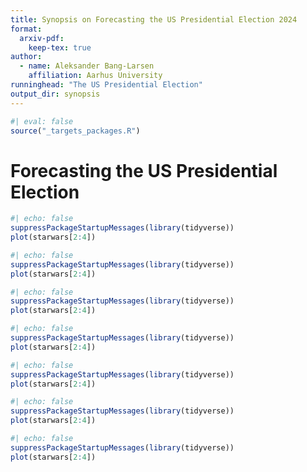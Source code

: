 ```yaml
---
title: Synopsis on Forecasting the US Presidential Election 2024
format:
  arxiv-pdf:
    keep-tex: true
author:
  - name: Aleksander Bang-Larsen
    affiliation: Aarhus University
runninghead: "The US Presidential Election"
output_dir: synopsis
---
```


```r
#| eval: false
source("_targets_packages.R")
```


# Forecasting the US Presidential Election

```r
#| echo: false
suppressPackageStartupMessages(library(tidyverse))
plot(starwars[2:4])
```
```r
#| echo: false
suppressPackageStartupMessages(library(tidyverse))
plot(starwars[2:4])
```
```r
#| echo: false
suppressPackageStartupMessages(library(tidyverse))
plot(starwars[2:4])
```
```r
#| echo: false
suppressPackageStartupMessages(library(tidyverse))
plot(starwars[2:4])
```
```r
#| echo: false
suppressPackageStartupMessages(library(tidyverse))
plot(starwars[2:4])
```
```r
#| echo: false
suppressPackageStartupMessages(library(tidyverse))
plot(starwars[2:4])
```
```r
#| echo: false
suppressPackageStartupMessages(library(tidyverse))
plot(starwars[2:4])
```


